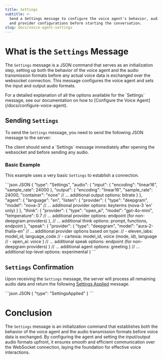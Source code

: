 ```yaml
---
title: Settings
subtitle: >-
  Send a Settings message to configure the voice agent's behavior, audio formats,
  and provider configurations before starting the conversation.
slug: docs/voice-agent-settings
---
```


<Markdown src="../snippets/voice-agent.mdx" />

# What is the `Settings` Message

The `Settings` message is a JSON command that serves as an initialization step, setting up both the behavior of the voice agent and the audio transmission formats before any actual voice data is exchanged over the websocket connection. This message configures the voice agent and sets the input and output audio formats.

<Info>
  For a detailed explanation of all the options available for the `Settings` message, see our documentation on how to [Configure the Voice Agent](/docs/configure-voice-agent).
</Info>

## Sending `Settings`

To send the `Settings` message, you need to send the following JSON message to the server:

<Warning>
  The client should send a `Settings` message immediately after opening the websocket and before sending any audio.
</Warning>

### Basic Example

This example uses a very basic `Settings` to establish a connection.

<CodeGroup>
  ```json JSON
{
  "type": "Settings",
  "audio": {
    "input": {
      "encoding": "linear16",
      "sample_rate": 24000
    },
    "output": {
      "encoding": "linear16",
      "sample_rate": 24000,
      "container": "none"
      // ... additional output options: bitrate
    }
  },
  "agent": {
    "language": "en",
    "listen": {
      "provider": {
        "type": "deepgram",
        "model": "nova-3"
        // ... additional provider options: keyterms (nova-3 'en' only)
      }
    },
    "think": {
      "provider": {
        "type": "open_ai",
        "model": "gpt-4o-mini",
        "temperature": 0.7
        // ... additional provider options: endpoint (for non-deepgram providers)
      },
      // ... additional think options: prompt, functions, endpoint
    },
    "speak": {
      "provider": {
        "type": "deepgram",
        "model": "aura-2-thalia-en"
        // ... additional provider options based on type:
        // - eleven_labs: model_id, language_code
        // - cartesia: model_id, voice (mode, id), language
        // - open_ai: voice
      }
      // ... additional speak options: endpoint (for non-deepgram providers)
    }
    // ... additional agent options: greeting
  }
  // ... additional top-level options: experimental
}
```
</CodeGroup>

## `Settings` Confirmation

Upon receiving the `Settings` message, the server will process all remaining audio data and return the following [Settings Applied](/docs/voice-agent-setting-applied-message) message.

<CodeGroup>
  ```json JSON
  {
      "type": "SettingsApplied"
  }
  ```
</CodeGroup>

# Conclusion

The `Settings` message is an initialization command that establishes both the behavior of the voice agent and the audio transmission formats before voice data is exchanged. By configuring the agent and setting the input/output audio formats upfront, it ensures smooth and efficient communication over the WebSocket connection, laying the foundation for effective voice interactions.
